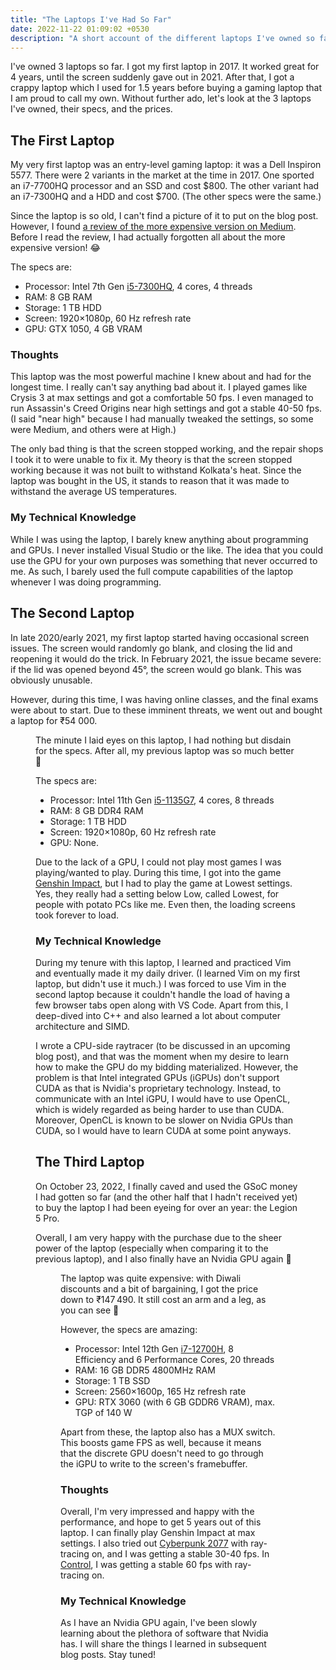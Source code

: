 ```yaml
---
title: "The Laptops I've Had So Far"
date: 2022-11-22 01:09:02 +0530
description: "A short account of the different laptops I've owned so far."
---
```



I've owned 3 laptops so far. I got my first laptop in 2017. It worked great for 4 years, until the screen suddenly gave out in 2021. After that, I got a crappy laptop which I used for 1.5 years before buying a gaming laptop that I am proud to call my own. Without further ado, let's look at the 3 laptops I've owned, their specs, and the prices.

## The First Laptop

My very first laptop was an entry-level gaming laptop: it was a Dell Inspiron 5577. There were 2 variants in the market at the time in 2017. One sported an i7-7700HQ processor and an SSD and cost \$800. The other variant had an i7-7300HQ and a HDD and cost \$700. (The other specs were the same.)

Since the laptop is so old, I can't find a picture of it to put on the blog post. However, I found [a review of the more expensive version on Medium](https://medium.com/matrixpc/dell-inspiron-5577-a-great-laptop-if-you-get-it-cheap-b67811d19e62). Before I read the review, I had actually forgotten all about the more expensive version! :joy:

The specs are:

- Processor: Intel 7th Gen [i5-7300HQ](https://www.intel.in/content/www/in/en/products/sku/97456/intel-core-i57300hq-processor-6m-cache-up-to-3-50-ghz/specifications.html), 4 cores, 4 threads
- RAM: 8 GB RAM
- Storage: 1 TB HDD
- Screen: 1920×1080p, 60 Hz refresh rate
- GPU: GTX 1050, 4 GB VRAM

### Thoughts

This laptop was the most powerful machine I knew about and had for the longest time. I really can't say anything bad about it. I played games like Crysis 3 at max settings and got a comfortable 50 fps. I even managed to run Assassin's Creed Origins near high settings and got a stable 40-50 fps. (I said "near high" because I had manually tweaked the settings, so some were Medium, and others were at High.)

The only bad thing is that the screen stopped working, and the repair shops I took it to were unable to fix it. My theory is that the screen stopped working because it was not built to withstand Kolkata's heat. Since the laptop was bought in the US, it stands to reason that it was made to withstand the average US temperatures.

### My Technical Knowledge

While I was using the laptop, I barely knew anything about programming and GPUs. I never installed Visual Studio or the like. The idea that you could use the GPU for your own purposes was something that never occurred to me. As such, I barely used the full compute capabilities of the laptop whenever I was doing programming.

## The Second Laptop

In late 2020/early 2021, my first laptop started having occasional screen issues. The screen would randomly go blank, and closing the lid and reopening it would do the trick. In February 2021, the issue became severe: if the lid was opened beyond 45°, the screen would go blank. This was obviously unusable.

However, during this time, I was having online classes, and the final exams were about to start. Due to these imminent threats, we went out and bought a laptop for ₹54 000.

<Figure
  src={inspiron}
  alt="Inspiron 3501 picture"
  caption="The laptop I got: an Inspiron 3501."
  class="mx-auto w-full max-w-2xl rounded-md"
/>

The minute I laid eyes on this laptop, I had nothing but disdain for the specs. After all, my previous laptop was so much better :triumph:

The specs are:

- Processor: Intel 11th Gen [i5-1135G7](https://ark.intel.com/content/www/us/en/ark/products/208658/intel-core-i51135g7-processor-8m-cache-up-to-4-20-ghz.html), 4 cores, 8 threads
- RAM: 8 GB DDR4 RAM
- Storage: 1 TB HDD
- Screen: 1920×1080p, 60 Hz refresh rate
- GPU: None.

Due to the lack of a GPU, I could not play most games I was playing/wanted to play. During this time, I got into the game [Genshin Impact](https://genshin.hoyoverse.com/en/home), but I had to play the game at Lowest settings. Yes, they really had a setting below Low, called Lowest, for people with potato PCs like me. Even then, the loading screens took forever to load.

### My Technical Knowledge

During my tenure with this laptop, I learned and practiced Vim and eventually made it my daily driver. (I learned Vim on my first laptop, but didn't use it much.) I was forced to use Vim in the second laptop because it couldn't handle the load of having a few browser tabs open along with VS Code. Apart from this, I deep-dived into C++ and also learned a lot about computer architecture and SIMD.

I wrote a CPU-side raytracer (to be discussed in an upcoming blog post), and that was the moment when my desire to learn how to make the GPU do my bidding materialized. However, the problem is that Intel integrated GPUs (iGPUs) don't support CUDA as that is Nvidia's proprietary technology. Instead, to communicate with an Intel iGPU, I would have to use OpenCL, which is widely regarded as being harder to use than CUDA. Moreover, OpenCL is known to be slower on Nvidia GPUs than CUDA, so I would have to learn CUDA at some point anyways.

## The Third Laptop

On October 23, 2022, I finally caved and used the GSoC money I had gotten so far (and the other half that I hadn't received yet) to buy the laptop I had been eyeing for over an year: the Legion 5 Pro.

Overall, I am very happy with the purchase due to the sheer power of the laptop (especially when comparing it to the previous laptop), and I also finally have an Nvidia GPU again :star_struck:

<Figure
  src={legion}
  alt="Legion 5 Pro picture"
  caption="My new pride and joy."
  class="mx-auto w-full max-w-2xl rounded-md"
/>

The laptop was quite expensive: with Diwali discounts and a bit of bargaining, I got the price down to ₹147 490. It still cost an arm and a leg, as you can see :smiling_face_with_tear:

However, the specs are amazing:

- Processor: Intel 12th Gen [i7-12700H](https://ark.intel.com/content/www/us/en/ark/products/132228/intel-core-i712700h-processor-24m-cache-up-to-4-70-ghz.html), 8 Efficiency and 6 Performance Cores, 20 threads
- RAM: 16 GB DDR5 4800MHz RAM
- Storage: 1 TB SSD
- Screen: 2560×1600p, 165 Hz refresh rate
- GPU: RTX 3060 (with 6 GB GDDR6 VRAM), max. TGP of 140 W

Apart from these, the laptop also has a MUX switch. This boosts game FPS as well, because it means that the discrete GPU doesn't need to go through the iGPU to write to the screen's framebuffer.

### Thoughts

Overall, I'm very impressed and happy with the performance, and hope to get 5 years out of this laptop. I can finally play Genshin Impact at max settings. I also tried out [Cyberpunk 2077](https://www.cyberpunk.net/in/en/) with ray-tracing on, and I was getting a stable 30-40 fps. In [Control](https://controlgame.com/), I was getting a stable 60 fps with ray-tracing on.

### My Technical Knowledge

As I have an Nvidia GPU again, I've been slowly learning about the plethora of software that Nvidia has. I will share the things I learned in subsequent blog posts. Stay tuned!
